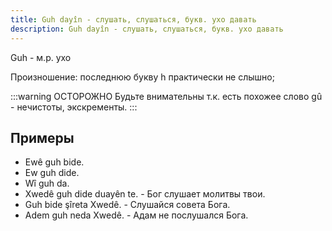 ```yaml
---
title: Guh dayîn - слушать, слушаться, букв. ухо давать
description: Guh dayîn - слушать, слушаться, букв. ухо давать
---
```


Guh - м.р. ухо

Произношение: последнюю букву h практически не слышно;

:::warning ОСТОРОЖНО
Будьте внимательны т.к. есть похожее слово gû - нечистоты, экскременты.
:::

## Примеры

* Ewê guh bide.
* Ew guh dide.
* Wî guh da.
* Xwedê guh dide duayên te. - Бог слушает молитвы твои.
* Guh  bide şîreta Xwedê. - Слушайся совета Бога.
* Adem guh neda Xwedê. - Адам не послушался Бога.